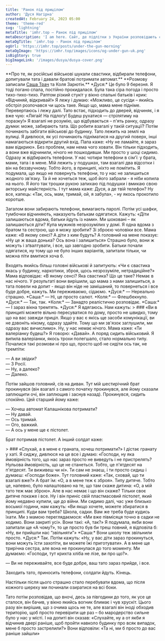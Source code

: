 ```yaml
---
title: 'Ранок під прицілом'
author: 'Дуся Нагірна'
createdAt: February 24, 2023 05:00
theme: 'theme-red'
svg: 'lightning'
metaTitle: 'imhr.top — Ранок під прицілом'
metaDescription: 'I am here. Сайт, де підлітки з України розповідають свої історії.'
metaOgTitle: 'imhr.top - Ранок під прицілом'
ogUrl: 'https://imhr.top/posts/under-the-gun-morning'
metaOgImage: 'https://imhr.top/images/icons/og-under-gun-uk.png'
isBigStory: true
bigImageLink: '/images/dusya/dusya-cover.png'
---
```



<Heading img="/images/dusya/dusya-cover.png" photoLeft/>

<Medium>
  **Про те, як російські військові шукали свастики, відбирали телефони, допитували тата і давали братові потримати автомат.**
  **Розмову записали <a href="/posts/odessa-tbilisi">Саша Трач</a> та Коля Зарютін.**
</Medium>

<Medium>
*Дуся:* Це було 9 березня. Я тоді погано спала, постійно прокидалася. Була така сіра погода і просто тихо-тихо-тихо. Раптом різкий стукіт у вікно спальні батьків і крик: «Відчиняй, відкривай!» Я лежу і думаю: «Можливо, це сусіди – якийсь обстріл розпочався чи щось таке. Якщо що, мама мене підніме. Перевертаюсь і лежу далі. Тато встає, підходить до дверей, відчиняє, і я вже чую: «Лягай! На підлогу! Будеш рухатися — стрілятиму на поразку!» Я взагалі не розумію, що відбувається – п'ять ранку, одразу думки: може, забирають тата. Що робити взагалі у такій ситуації?

</Medium>

<Large>
  <PhotoFullPage className="mt-4"
    src="/images/dusya/start.jpg"
  />
</Large>

<Medium>
Потім починають забігати військові до будинку. Тато лежить на землі на вулиці. Я дивлюся, як усі починають підніматися на другий поверх, інші намагаються відкрити другий вхід. Папа каже: «Ну не ламайте, я зараз вам відкрию». Без проблем, нам нема чого ховати. Він тільки підходить, а вони вже відчинили, нічого не пошкодивши. Ми просто у шоці сидимо. Одразу ж відбирають телефони. У нас чотири телефони в сім'ї: у брата, мами, тата і в мене. Мій лежить у подушках, там взагалі два відсотки і він на беззвучному. Тобто його, в принципі, ніхто не помітить. Я подумала, що якщо не повернуть телефони, то у нас не залишиться жодного зв'язку. Та й не хочеться теж, щоб його забрали - я ніби копила на нього. Я його так трошки рукою запихаю під подушки і вмикаю свою акторську майстерність. І тут мама каже: Дуся, а де твій телефон? Ну все, капець: «Так, ось, мам, тримай, ой, я забула», - ну якось прокотило коротше.

Загалом вони забирають телефони, вимагають паролі. Потім усі шафки, тумбочки відчиняють, наказують батькам одягатися. Кажуть: «Діти залишаються вдома, батьки йдуть із нами». Ми шоковані – як залишаються діти? Купа мужиків незрозумілих у домі. Я одна вдома з братом та сестрою, що я можу зробити? Зі зброєю чоловіки все. Мама каже: «В якому сенсі? А діти з ким будуть? А головний на мене показує: «Ну це ж ваша донька? Ось вона і залишиться» Страшно було, вони ж можуть і зґвалтувати, і все, що завгодно зробити. Батьки почали одягатися, ну тому що не було інших варіантів, запитали тільки, чи можна піти вмитися хоча б.
</Medium>

<Large>
  <PhotoFullPage className="mt-4"
    src="/images/dusya/wtf.jpg"
  />
</Large>


<Medium>
Входять якийсь більш головні військові й запитують: «Чи є свастика якась у будинку, наркотики, зброя, щось незрозуміле, нетрадиційне?» Мама відповідає: «В якому сенсі? Яка свастика? Що це таке? Немає в нас нічого. У результаті вони вирішили, що мама з нами залишиться, а тата повели на допит - якщо він ніде не замішаний, то повернеться і все буде добре, кажуть. Ми переживаємо, сідаємо. 
</Medium>

<Large>
<BorderedSection text='Щось гримить, схоже на салют'>
    *Дуся:* — Нереально страшно.
    *Саша:* — Ні, це просто салют.
    *Коля:* — Флешбекнуло.
    *Дуся:* — Так, так.
    *Коля:* — Занадто реалістично розповідає.
    *Саша:* — І зараз вікна тремтять.
</BorderedSection>
</Large>

<Medium>
*Дуся:* Я вдягаюсь. Нам кажуть: 
</Medium>

<Large>
  > ### «Ви в принципі можете вільно пересуватися по дому, просто не швидко, тому що на вас завжди приціл. Якщо у вас є якісь ще засоби комунікації, ви не дзвоніть нікому, одразу здайте. Тому що ми зв'язок заглушили, ми одразу вас вичислимо».
</Large>

<Medium>
Ну, у нас немає нічого. Мама каже: «Ти валеріанку будеш?» Я говорю: «Давай». А поряд сидить військовий. Я випила валеріанки, якось трохи полегшало, стало нормально типу. Почалися такі розмови ні про що, просто щоб не сидіти ось так, не тремтіти:

— А ви звідки?   
— З Росії.  
— Ну, а далеко?  
— Далеко.

Потім зайшов головний, сів на диван. Тут мій шестирічний брат прокинувся (він взагалі з самого початку прокинувся, але йому сказали заплющити очі, він заплющив і заснув назад). Прокинувся, сидить спокійно. Цей старший йому каже: 

— Хочеш автомат Калашнікова потримати?  
— Ну давай.  
— Ось тримай.  
— Ого, важкий.  
— А ось у мене ще є пістолет. 

Брат потримав пістолет. А інший солдат каже:
</Medium>

<Large>
  > ### «Слухай, а в мене є граната, хочеш потримати?» І дістає гранату у хаті. 
</Large>

<Medium>
Я сиджу, дивлюся на це все і думаю: «Господи, ну яка ймовірність того, що нас зараз просто не виведуть і не пристрелять? Нульова ймовірність, що це не станеться. Тобто, це п'ятдесят на п'ятдесят. Ти виживеш чи ні». Ти сам не знаєш, і ти просто сидиш і думаєш: «Господи боже». Тут головний каже: «Так, сховай, що ти взагалі вже?» А брат їм: «О, а в мене теж є зброя». Типу дитяче. Тобто це, напевно, було налаштовано на те, що там скаже дитина: «О, а мій тато теж має зброю». Але в нас немає і що він скаже? Тільки своє дитяче покаже і все. Ну і він приніс свій пластмасовий пістолет, який йому недавно купили, ще до війни.
</Medium>

<Large>
  <PhotoFullPage className="mt-4"
    src="/images/dusya/collaj.jpg"
  />
</Large>

<Medium>
Ми сидимо далі, час уже близько восьмої години, нам кажуть: «Ви якщо хочете, можете збиратися в принципі. Куди вам треба? Школа, садки. Вам же треба буде кудись їхати. Ми з мамою переглядаємося: «Ми вже півмісяця точно в садки не ходимо. Вони закриті усі». Вони такі: «А, так?» Я подумала, якби вони запитали ще «А чому?», то це просто був би треш повний, я відповіла б: «Ну, ви прийшли нас “звільняти”»
</Medium>

<Medium>
*Саша:* Вони школу теж звільнили просто. 
</Medium>

<Medium>
*Дуся:* Так. Потім кажуть: «Ну, у вас діти зараз прокинуться, вони можуть їсти захотіти, ви можете їжі приготувати». А в мене ще трирічна сестра, але вона не прокинулася до того моменту. Ми думаємо: «Господи, тут крихта хліба не лізе, ви про що?».  
 
—  Ви не переживайте, все буде добре, ваш тато зараз прийде, і все.

Заходить тато, приносить телефони, солдати йдуть. Кінець. 
</Medium>

<Large>
  <PhotoFullPage className="mt-4"
    src="/images/dusya/final.jpg"
  />
</Large>

<Medium>
Настільки після цього страшно стало перебувати вдома, що після кожного шереху ми починали озиратися на всі боки.

Тато потім розповідав, що вночі, десь за півгодини до того, як усе це сталося, він бачив, у вікно якийсь вогник блимає і чув хрускіт. Цього разу він вирішив, що з очима щось не те, але взагалі він іноді обходив територію, щоб просто перевірити ще раз – бо мародерство сильне було у нас у місті. І на допиті він сказав: «Слухайте, ну а от якби я відчинив двері раніше, щоб пройти навколо будинку про всяк випадок, мене б просто застрелили?» Вони відповіли: «Та ні, ми б просто до вас раніше зайшли»
</Medium>
